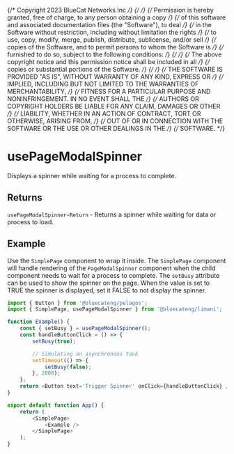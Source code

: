 {/* Copyright 2023 BlueCat Networks Inc */}
{/*  */}
{/* Permission is hereby granted, free of charge, to any person obtaining a copy */}
{/* of this software and associated documentation files (the "Software"), to deal */}
{/* in the Software without restriction, including without limitation the rights */}
{/* to use, copy, modify, merge, publish, distribute, sublicense, and/or sell */}
{/* copies of the Software, and to permit persons to whom the Software is */}
{/* furnished to do so, subject to the following conditions: */}
{/*  */}
{/* The above copyright notice and this permission notice shall be included in all */}
{/* copies or substantial portions of the Software. */}
{/*  */}
{/* THE SOFTWARE IS PROVIDED "AS IS", WITHOUT WARRANTY OF ANY KIND, EXPRESS OR */}
{/* IMPLIED, INCLUDING BUT NOT LIMITED TO THE WARRANTIES OF MERCHANTABILITY, */}
{/* FITNESS FOR A PARTICULAR PURPOSE AND NONINFRINGEMENT. IN NO EVENT SHALL THE */}
{/* AUTHORS OR COPYRIGHT HOLDERS BE LIABLE FOR ANY CLAIM, DAMAGES OR OTHER */}
{/* LIABILITY, WHETHER IN AN ACTION OF CONTRACT, TORT OR OTHERWISE, ARISING FROM, */}
{/* OUT OF OR IN CONNECTION WITH THE SOFTWARE OR THE USE OR OTHER DEALINGS IN THE */}
{/* SOFTWARE. */}

<Meta title='hooks/usePageModalSpinner' />

# usePageModalSpinner

Displays a spinner while waiting for a process to complete.

## Returns

`usePageModalSpinner~Return` - Returns a spinner while waiting for data or process to load.

## Example

Use the `SimplePage` component to wrap it inside. The `SimplePage` component will handle rendering of the `PageModalSpinner` component
when the child component needs to wait for a process to complete.
The `setBusy` attribute can be used to show the spinner on the page.
When the value is set to TRUE the spinner is displayed, set it FALSE to not display the spinner.

```js
import { Button } from '@bluecateng/pelagos';
import { SimplePage, usePageModalSpinner } from '@bluecateng/limani';

function Example() {
    const { setBusy } = usePageModalSpinner();
    const handleButtonClick = () => {
        setBusy(true);

        // Simulating an asynchronous task
        setTimeout(() => {
            setBusy(false);
        }, 2000);
    };
    return <Button text='Trigger Spinner' onClick={handleButtonClick} />;
}

export default function App() {
    return (
        <SimplePage>
            <Example />
        </SimplePage>
    );
}
```
